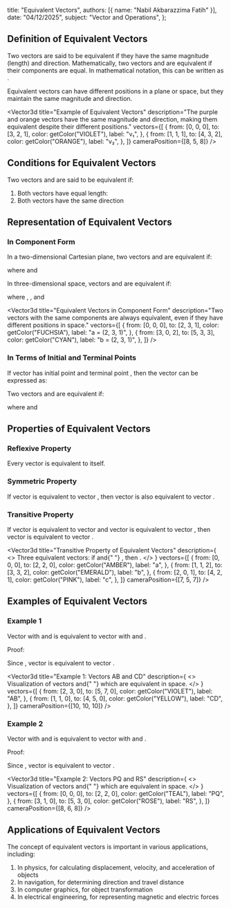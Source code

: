 
  title: "Equivalent Vectors",
  authors: [{ name: "Nabil Akbarazzima Fatih" }],
  date: "04/12/2025",
  subject: "Vector and Operations",
};

## Definition of Equivalent Vectors

Two vectors are said to be equivalent if they have the same magnitude (length) and direction. Mathematically, two vectors <InlineMath math="\vec{a}" /> and <InlineMath math="\vec{b}" /> are equivalent if their components are equal. In mathematical notation, this can be written as <InlineMath math="\vec{a} \equiv \vec{b}" />.

Equivalent vectors can have different positions in a plane or space, but they maintain the same magnitude and direction.

<Vector3d
  title="Example of Equivalent Vectors"
  description="The purple and orange vectors have the same magnitude and direction, making them equivalent despite their different positions."
  vectors={[
    {
      from: [0, 0, 0],
      to: [3, 2, 1],
      color: getColor("VIOLET"),
      label: "v₁",
    },
    {
      from: [1, 1, 1],
      to: [4, 3, 2],
      color: getColor("ORANGE"),
      label: "v₂",
    },
  ]}
  cameraPosition={[8, 5, 8]}
/>

## Conditions for Equivalent Vectors

Two vectors <InlineMath math="\overrightarrow{CD}" /> and <InlineMath math="\overrightarrow{PQ}" /> are said to be equivalent if:

1. Both vectors have equal length: <InlineMath math="|\overrightarrow{CD}| = |\overrightarrow{PQ}|" />
2. Both vectors have the same direction

## Representation of Equivalent Vectors

### In Component Form

In a two-dimensional Cartesian plane, two vectors <InlineMath math="\vec{a}" /> and <InlineMath math="\vec{b}" /> are equivalent if:

<BlockMath math="\vec{a} = (a_1, a_2) \equiv \vec{b} = (b_1, b_2)" />

where <InlineMath math="a_1 = b_1" /> and <InlineMath math="a_2 = b_2" />

In three-dimensional space, vectors <InlineMath math="\vec{a}" /> and <InlineMath math="\vec{b}" /> are equivalent if:

<BlockMath math="\vec{a} = (a_1, a_2, a_3) \equiv \vec{b} = (b_1, b_2, b_3)" />

where <InlineMath math="a_1 = b_1" />, <InlineMath math="a_2 = b_2" />, and <InlineMath math="a_3 = b_3" />

<Vector3d
  title="Equivalent Vectors in Component Form"
  description="Two vectors with the same components are always equivalent, even if they have different positions in space."
  vectors={[
    {
      from: [0, 0, 0],
      to: [2, 3, 1],
      color: getColor("FUCHSIA"),
      label: "a = (2, 3, 1)",
    },
    {
      from: [3, 0, 2],
      to: [5, 3, 3],
      color: getColor("CYAN"),
      label: "b = (2, 3, 1)",
    },
  ]}
/>

### In Terms of Initial and Terminal Points

If vector <InlineMath math="\overrightarrow{AB}" /> has initial point <InlineMath math="A(x_1, y_1)" /> and terminal point <InlineMath math="B(x_2, y_2)" />, then the vector can be expressed as:

<BlockMath math="\overrightarrow{AB} = (x_2 - x_1, y_2 - y_1)" />

Two vectors <InlineMath math="\overrightarrow{AB}" /> and <InlineMath math="\overrightarrow{CD}" /> are equivalent if:

<BlockMath math="(x_2 - x_1, y_2 - y_1) = (x_4 - x_3, y_4 - y_3)" />

where <InlineMath math="C(x_3, y_3)" /> and <InlineMath math="D(x_4, y_4)" />

## Properties of Equivalent Vectors

### Reflexive Property

Every vector is equivalent to itself.

<BlockMath math="\vec{a} \equiv \vec{a}" />

### Symmetric Property

If vector <InlineMath math="\vec{a}" /> is equivalent to vector <InlineMath math="\vec{b}" />, then vector <InlineMath math="\vec{b}" /> is also equivalent to vector <InlineMath math="\vec{a}" />.

<BlockMath math="\text{If } \vec{a} \equiv \vec{b} \text{, then } \vec{b} \equiv \vec{a}" />

### Transitive Property

If vector <InlineMath math="\vec{a}" /> is equivalent to vector <InlineMath math="\vec{b}" /> and vector <InlineMath math="\vec{b}" /> is equivalent to vector <InlineMath math="\vec{c}" />, then vector <InlineMath math="\vec{a}" /> is equivalent to vector <InlineMath math="\vec{c}" />.

<div className="flex flex-col gap-4">
  <BlockMath math="\text{If } \vec{a} \equiv \vec{b} \text{ and } \vec{b} \equiv \vec{c} \text{, then } \vec{a} \equiv \vec{c}" />

  <Vector3d
    title="Transitive Property of Equivalent Vectors"
    description={
      <>
        Three equivalent vectors: if <InlineMath math="a \equiv b" /> and{" "}
        <InlineMath math="b \equiv c" />, then <InlineMath math="a \equiv c" />.
      </>
    }
    vectors={[
      {
        from: [0, 0, 0],
        to: [2, 2, 0],
        color: getColor("AMBER"),
        label: "a",
      },
      {
        from: [1, 1, 2],
        to: [3, 3, 2],
        color: getColor("EMERALD"),
        label: "b",
      },
      {
        from: [2, 0, 1],
        to: [4, 2, 1],
        color: getColor("PINK"),
        label: "c",
      },
    ]}
    cameraPosition={[7, 5, 7]}
  />
</div>

## Examples of Equivalent Vectors

### Example 1

Vector <InlineMath math="\overrightarrow{AB}" /> with <InlineMath math="A(2, 3)" /> and <InlineMath math="B(5, 7)" /> is equivalent to vector <InlineMath math="\overrightarrow{CD}" /> with <InlineMath math="C(1, 1)" /> and <InlineMath math="D(4, 5)" />.

Proof:

<div className="flex flex-col gap-4">
  <BlockMath math="\overrightarrow{AB} = (5-2, 7-3) = (3, 4)" />
  <BlockMath math="\overrightarrow{CD} = (4-1, 5-1) = (3, 4)" />
</div>

Since <InlineMath math="\overrightarrow{AB} = \overrightarrow{CD} = (3, 4)" />, vector <InlineMath math="\overrightarrow{AB}" /> is equivalent to vector <InlineMath math="\overrightarrow{CD}" />.

<Vector3d
  title="Example 1: Vectors AB and CD"
  description={
    <>
      Visualization of vectors <InlineMath math="AB(3,4,0)" /> and{" "}
      <InlineMath math="CD(3,4,0)" /> which are equivalent in space.
    </>
  }
  vectors={[
    {
      from: [2, 3, 0],
      to: [5, 7, 0],
      color: getColor("VIOLET"),
      label: "AB",
    },
    {
      from: [1, 1, 0],
      to: [4, 5, 0],
      color: getColor("YELLOW"),
      label: "CD",
    },
  ]}
  cameraPosition={[10, 10, 10]}
/>

### Example 2

Vector <InlineMath math="\overrightarrow{PQ}" /> with <InlineMath math="P(0, 0)" /> and <InlineMath math="Q(2, 2)" /> is equivalent to vector <InlineMath math="\overrightarrow{RS}" /> with <InlineMath math="R(3, 1)" /> and <InlineMath math="S(5, 3)" />.

Proof:

<div className="flex flex-col gap-4">
  <BlockMath math="\overrightarrow{PQ} = (2-0, 2-0) = (2, 2)" />
  <BlockMath math="\overrightarrow{RS} = (5-3, 3-1) = (2, 2)" />
</div>

Since <InlineMath math="\overrightarrow{PQ} = \overrightarrow{RS} = (2, 2)" />, vector <InlineMath math="\overrightarrow{PQ}" /> is equivalent to vector <InlineMath math="\overrightarrow{RS}" />.

<Vector3d
  title="Example 2: Vectors PQ and RS"
  description={
    <>
      Visualization of vectors <InlineMath math="PQ(2,2,0)" /> and{" "}
      <InlineMath math="RS(2,2,0)" /> which are equivalent in space.
    </>
  }
  vectors={[
    {
      from: [0, 0, 0],
      to: [2, 2, 0],
      color: getColor("TEAL"),
      label: "PQ",
    },
    {
      from: [3, 1, 0],
      to: [5, 3, 0],
      color: getColor("ROSE"),
      label: "RS",
    },
  ]}
  cameraPosition={[8, 6, 8]}
/>

## Applications of Equivalent Vectors

The concept of equivalent vectors is important in various applications, including:

1. In physics, for calculating displacement, velocity, and acceleration of objects
2. In navigation, for determining direction and travel distance
3. In computer graphics, for object transformation
4. In electrical engineering, for representing magnetic and electric forces
